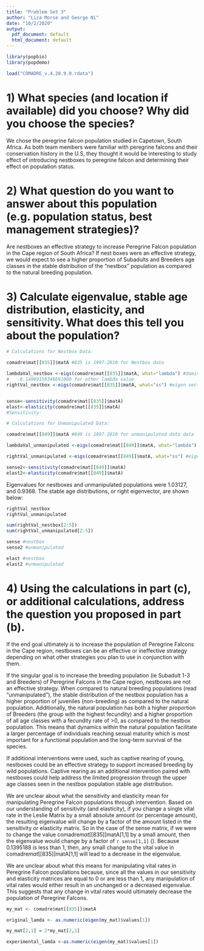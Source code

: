 ```yaml
---
title: "Problem Set 3"
author: "Liza Morse and George Ni"
date: "10/2/2020"
output:
  pdf_document: default
  html_document: default
---
```


```r
library(popbio)
library(popdemo)

load("COMADRE_v.4.20.9.0.rdata")

```
# 1) What species (and location if available) did you choose? Why did you choose the species?

We chose the peregrine falcon population studied in Capetown, South Africa. As both team members were familiar with peregrine falcons and their conservation history in the U.S, they thought it would be interesting to study effect of introducing nestboxes to peregrine falcon and determining their effect on population status. 

# 2) What question do you want to answer about this population (e.g. population status, best management strategies)?

Are nestboxes an effective strategy to increase Peregrine Falcon population in the Cape region of South Africa? If nest boxes were an effective strategy, we would expect to see a higher proportion of Subadults and Breeders age classes in the stable distribution of the "nestbox" population as compared to the natural breeding population.    

# 3) Calculate eigenvalue, stable age distribution, elasticity, and sensitivity. What does this tell you about the population?

```r
# Calculations for Nestbox Data:

comadre$mat[[835]]$matA #835 is 1997-2010 for Nestbox data

lambdaVal_nestbox <-eigs(comadre$mat[[835]]$matA, what="lambda") #dominant eigenvalue
#   -0.14969159346691008 for other lambda value
rightVal_nestbox <-eigs(comadre$mat[[835]]$matA, what="ss") #eigen vector (aka stable age distribution)


sense<-sensitivity(comadre$mat[[835]]$matA)
elast<-elasticity(comadre$mat[[835]]$matA)
#Sensitivity-
```

```r
# Calculations for Unmanipulated Data:

comadre$mat[[849]]$matA #849 is 1997-2010 for unmanipulated data data

lambdaVal_unmanipulated <-eigs(comadre$mat[[849]]$matA, what="lambda") #eigenvalue

rightVal_unmanipulated <-eigs(comadre$mat[[849]]$matA, what="ss") #eigen vector (aka stable age distribution)

sense2<-sensitivity(comadre$mat[[849]]$matA)
elast2<-elasticity(comadre$mat[[849]]$matA)
```


Eigenvalues for nestboxes and unmanipulated populations were 1.03127, and 0.9368. The stable age distributions, or right eigenvector, are shown below: 

```r
rightVal_nestbox
rightVal_unmanipulated
```

```r
sum(rightVal_nestbox[2:5])
sum(rightVal_unmanipulated[2:5])
```

```r
sense #nestbox
sense2 #unmanipulated
```

```r
elast #nestbox
elast2 #unmanipulated
```

# 4) Using the calculations in part (c), or additional calculations, address the question you proposed in part (b).

If the end goal ultimately is to increase the population of Peregrine Falcons in the Cape region, nestboxes can be an effective or ineffective strategy depending on what other strategies you plan to use in conjunction with them.

If the singular goal is to increase the breeding population (ie Subadult 1-3 and Breeders) of Peregrine Falcons in the Cape region, nestboxes are not an effective strategy. When compared to natural breeding populations (read "unmanipulated"), the stable distribution of the nestbox population has a higher proportion of juveniles (non-breeding) as compared to the natural population. Additionally, the natural population has both a higher proportion of Breeders (the group with the highest fecundity) and a higher proportion of all age classes with a fecundity rate of >0, as compared to the nestbox population. This means that dynamics within the natural population facilitate a larger percentage of individuals reaching sexual maturity which is most important for a functional population and the long-term survival of the species.

If additional interventions were used, such as captive rearing of young, nestboxes could be an effective strategy to support increased breeding by wild populations. Captive rearing as an additional intervention paired with nestboxes could help address the limited progression through the upper age classes seen in the nestbox population stable age distribution.

We are unclear about what the sensitivity and elasticity mean for manipulating Peregrine Falcon populations through intervention. Based on our understanding of sensitivity (and elasticity), if you change a single vital rate in the Leslie Matrix by a small absolute amount (or percentage amount), the resulting eigenvalue will change by a factor of the amount listed in the sensitivity or elasticity matrix. So in the case of the sense matrix, if we were to change the value comadre$mat[[835]]$matA[1,1] by a small amount, then the eigenvalue would change by a factor of `r sense[1,1]` (\textcolor{red}{NOTE: I edited the code here to have in-line code display the calculation. This has the advantage of not needing to write out the number in the text.}). Because 0.1395188 is less than 1, then, any small change to the vital value in comadre$mat[[835]]$matA[1,1] will lead to a decrease in the eigenvalue. 

We are unclear about what this means for manipulating vital rates in Peregrine Falcon populations because, since all the values in our sensitivity and elasticity matrices are equal to 0 or are less than 1, any manipulation of vital rates would either result in an unchanged or a decreased eigenvalue. This suggests that any change in vital rates would ultimately decrease the population of Peregrine Falcons.

```r
my_mat <- comadre$mat[[835]]$matA

original_lamda <- as.numeric(eigen(my_mat)$values[1])

my_mat[2,1] = 2*my_mat[2,1]

experimental_lamda <-as.numeric(eigen(my_mat)$values[1])
```

\textcolor{red}{We discussed this in class a bit, but the sensitivity only deals with small changes in a parameter and its effect on lambda. Another approach instead of sensitivity would be to simply increase a parameter in the matrix and see how this affects the eigenvalue. For example, if we double the parameter in the second row, first column of A, this increases the eigenvalue from `r original_lamda` to `r experimental_lamda`.}




\textcolor{red}{10/10 Good job overall on this assignment. I thought it was really cool that you found a study with a nest box manipulation. Note that you can use various code chunk options (e.g., `echo=F` or `messages=F`) to clean up outputs of thee code.}
